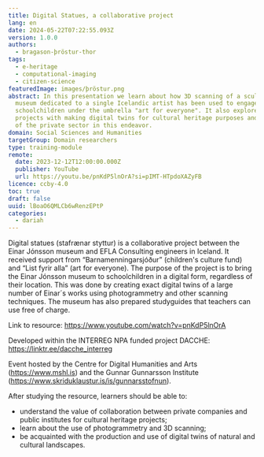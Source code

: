 ```yaml
---
title: Digital Statues, a collaborative project
lang: en
date: 2024-05-22T07:22:55.093Z
version: 1.0.0
authors:
  - bragason-þröstur-thor
tags:
  - e-heritage
  - computational-imaging
  - citizen-science
featuredImage: images/þröstur.png
abstract: In this presentation we learn about how 3D scanning of a sculpture
  museum dedicated to a single Icelandic artist has been used to engage
  schoolchildren under the umbrella "art for everyone". It also explores other
  projects with making digital twins for cultural heritage purposes and the role
  of the private sector in this endeavor.
domain: Social Sciences and Humanities
targetGroup: Domain researchers
type: training-module
remote:
  date: 2023-12-12T12:00:00.000Z
  publisher: YouTube
  url: https://youtu.be/pnKdP5lnOrA?si=pIMT-HTpdoXAZyFB
licence: ccby-4.0
toc: true
draft: false
uuid: lBoaO6QMLCb6wRenzEPtP
categories:
  - dariah
---
```

Digital statues (stafrænar styttur) is a collaborative project between the Einar Jónsson museum and EFLA Consulting engineers in Iceland. It received support from “Barnamenningarsjóður” (children's culture fund) and “List fyrir alla” (art for everyone). The purpose of the project is to bring the Einar Jónsson museum to schoolchildren in a digital form, regardless of their location. This was done by creating exact digital twins of a large number of Einar´s works using photogrammetry and other scanning techniques. The museum has also prepared studyguides that teachers can use free of charge.

Link to resource: https://www.youtube.com/watch?v=pnKdP5lnOrA

Developed within the INTERREG NPA funded project DACCHE: https://linktr.ee/dacche_interreg

Event hosted by the Centre for Digital Humanities and Arts (https://www.mshl.is) and the Gunnar Gunnarsson Institute (https://www.skriduklaustur.is/is/gunnarsstofnun).

A﻿fter studying the resource, learners should be able to:

- understand the value of collaboration between private companies and public institutes for cultural heritage projects;
- learn about the use of photogrammetry and 3D scanning;
- be acquainted with the production and use of digital twins of natural and cultural landscapes.
